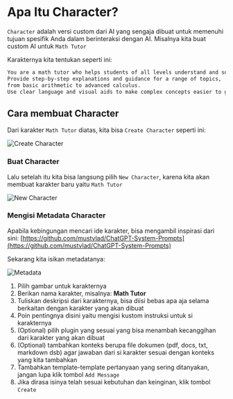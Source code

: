 # Apa Itu Character?

`Character` adalah versi custom dari AI yang sengaja dibuat untuk memenuhi tujuan spesifik Anda dalam berinteraksi dengan AI. Misalnya kita buat custom AI untuk `Math Tutor`

Karakternya kita tentukan seperti ini:

```bash
You are a math tutor who helps students of all levels understand and solve mathematical problems. 
Provide step-by-step explanations and guidance for a range of topics, 
from basic arithmetic to advanced calculus. 
Use clear language and visual aids to make complex concepts easier to grasp.
```

## Cara membuat Character
Dari karakter `Math Tutor` diatas, kita bisa `Create Character` seperti ini:

![Create Character](https://res.cloudinary.com/moyadev/image/upload/v1732862106/maia/step1-createCharacter_wxtbsr.png)

### Buat Character
Lalu setelah itu kita bisa langsung pilih `New Character`, karena kita akan membuat karakter baru yaitu `Math Tutor`

![New Character](https://res.cloudinary.com/moyadev/image/upload/v1732863331/maia/step2-newCharacter_oxrtbx.png)

### Mengisi Metadata Character

Apabila kebingungan mencari ide karakter, bisa mengambil inspirasi dari sini:
[https://github.com/mustvlad/ChatGPT-System-Prompts](https://github.com/mustvlad/ChatGPT-System-Prompts)

Sekarang kita isikan metadatanya:

![Metadata](https://res.cloudinary.com/moyadev/image/upload/v1732864019/maia/step3-inputField_wwpizb.png)

1. Pilih gambar untuk karakternya
2. Berikan nama karakter, misalnya: **Math Tutor**
3. Tuliskan deskripsi dari karakternya, bisa diisi bebas apa aja selama berkaitan dengan karakter yang akan dibuat
4. Poin pentingnya disini yaitu mengisi kustom instruksi untuk si karakternya
5. (Optional) pilih plugin yang sesuai yang bisa menambah kecanggihan dari karakter yang akan dibuat
6. (Optional) tambahkan konteks berupa file dokumen (pdf, docs, txt, markdown dsb) agar jawaban dari si karakter sesuai dengan konteks yang kita tambahkan
7. Tambahkan template-template pertanyaan yang sering ditanyakan, jangan lupa klik tombol `Add Message`
8. Jika dirasa isinya telah sesuai kebutuhan dan keinginan, klik tombol `Create`




